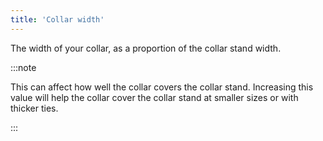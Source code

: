 ```yaml
---
title: 'Collar width'
---
```


The width of your collar, as a proportion of the collar stand width.

:::note

This can affect how well the collar covers the collar stand. Increasing this value will help the collar cover the collar stand at smaller sizes or with thicker ties.

:::
